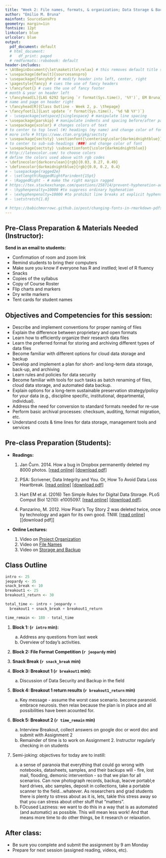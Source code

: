 ```yaml
---
title: "Week 2: File names, formats, & organization; Data Storage & Backup"
author: "Emilio M. Bruna"
mainfont: SourceSansPro
geometry: margin=1in
fontsize: 12pt
linkcolor: blue
urlcolor: blue
output:
  pdf_document: default
  # html_document:
  #   df_print: paged
  # rmdformats::robobook: default
header-includes:
- \AtBeginDocument{\let\maketitle\relax} # this removes default title section
- \usepackage[default]{sourcesanspro}
- \usepackage{fancyhdr} # modify header into left, center, right
- \pagestyle{fancy} # cues the use of fancy headers
- \fancyfoot{} # cues the use of fancy footer
# month & year on header left
- \fancyhead[L]{LAS 6292 Spring `r format(Sys.time(), '%Y')`, EM Bruna} 
# name and page on header right
- \fancyhead[R]{Class Outline - Week 2, p. \thepage} 
- \fancyfoot[L]{Last update `r format(Sys.time(), '%d %B %Y')`}
# - \usepackage{setspace}{singlespace} # manipulate line spacing 
- \usepackage{parskip} # manipulate indents and spacing before/after paragraphs 
- \usepackage{xcolor} # changes colors of text
# to center to top level (#) headings (my name) and change color of font
# more info # https://www.ctan.org/pkg/sectsty
- \usepackage{sectsty} \sectionfont{\centering\color{darkmidnightblue}}
# to center to sub-sub-headings (###) and change color of font
- \usepackage{sectsty} \subsectionfont{\color{darkmidnightblue}}
# http://latexcolor.com/ to choose colors
# define the colors used above with rgb codes
- \definecolor{darkcerulean}{rgb}{0.03, 0.27, 0.49}
- \definecolor{darkmidnightblue}{rgb}{0.0, 0.2, 0.4}
# - \usepackage{ragged2e}
# - \setlength\RaggedRightParindent{15pt}
# - \RaggedRight - # make the right margin ragged
# https://tex.stackexchange.com/questions/258714/prevent-hyphenation-across-lines-enforce-right-margin
# - \hyphenpenalty=10000 #to suppress ordinary hyphenation
# - \exhyphenpenalty=10000 #to prohibit line breaks at explicit hyphens.
# - \setstretch{1.0}

# https://babichmorrowc.github.io/post/changing-fonts-in-rmarkdown-pdfs/
---
```


## Pre-Class Preparation & Materials Needed (Instructor):  

**Send in an email to students:  **

  * Confirmation of room and zoom link
  * Remind students to bring their computers
  * Make sure you know if everyone has R and instlled; level of R fluency
  * Snacks
  * Copies of the syllabus
  * Copy of Course Roster
  * Flip charts and markers
  * Dry write markers
  * Tent cards for student names
      


## Objectives and Competencies for this session:  

  * Describe and implement conventions for proper naming of files 
  * Explain the difference between proprietary and open formats
  * Learn how to efficiently organize their research data files
  * Learn the preferred format for storing and archiving different types of data files
  * Become familiar with different options for cloud data storage and backup 
  * Develop and implement a plan for short- and long-term data storage, back-up, and archiving
  * Learn rules and policies for data security 
  * Become familiar with tools for such tasks as batch renaming of files, cloud data storage, and automated data backup.
  * Explain options for a long-term sustainable preservation strategy/policy for your data (e.g., discipline specific, institutional, departmental, individual).
  * Address the need for conversion to standard formats needed for re-use
  * Perform basic archival processes: checksum, auditing, format migration, etc.
  * Understand costs & time lines for data storage, management tools and services


## Pre-class Preparation (Students):

* **Readings: **
    1.  Jan Čurn. 2014. How a bug in Dropbox permanently deleted my 8000 photos.  [[read online]](https://medium.com/@jancurn/how-bug-in-dropbox-permanently-deleted-my-8000-photos-cb7dcf13647b) [[download pdf]](https://github.com/BrunaLab/LAS6292_DataManagement/blob/master/instructor-materials/readings/Curn_2014.pdf)

    2.  PSA: Scrivener, Data Integrity and You. Or, How To Avoid Data Loss Heartbreak.  [[read online]](https://www.reddit.com/r/writing/comments/62hr7o/psa_scrivener_data_integrity_and_you_or_how_to/) [[download pdf]](https://github.com/BrunaLab/LAS6292_DataManagement/blob/master/instructor-materials/readings/Scrivener_PSA.pdf)

    4.  Hart EM et al. (2016) Ten Simple Rules for Digital Data Storage. PLoS Comput Biol 12(10): e1005097. [[read online]](https://doi.org/10.1371/journal.pcbi.1005097) [[download pdf]](https://github.com/BrunaLab/LAS6292_DataManagement/blob/master/instructor-materials/readings/Hart_etal_2016.PDF).
    
    3. Panzarino, M. 2012. How Pixar’s Toy Story 2 was deleted twice, once by technology and again for its own good. TNW.  [[read online]](https://thenextweb.com/media/2012/05/21/how-pixars-toy-story-2-was-deleted-twice-once-by-technology-and-again-for-its-own-good/)  [[download pdf]]

* **Online Lectures:** 

    1. Video on [Project Organization](https://youtu.be/h1hIKNC64ac)
    2. Video on [File Names](https://youtu.be/BMwI7ubvTnE)
    3. Video on [Storage and Backup](https://youtu.be/H06GSL66Mec)

## Class Outline

```r
intro <- 25
jeopardy <- 35
snack_break <- 10
breakout1 <- 25
breakout1_return <- 30

total_time <- intro + jeopardy + 
  breakout1 + snack_break + breakout1_return 

time_remain <- 180 - total_time
```

<!-- 1. Turn on zoom captioning  -->

1. **Block 1: (`r intro` min): ** 

    a. Address any questions from last week
    b. Overview of today's activities. 

2. **Block 2: File Format Competition (`r jeopardy` min)**

<!-- These are common file formats used to collect, analyze, and store data. Can you tell me what the extensions stand for? Winner gets swag... -->


3. **Snack Break (`r snack_break` min)**

3. **Block 3: Breakout 1 (`r breakout1` min): **

      a. Discussion of Data Security and Backup in the field
      
4. **Block 4: Breakout 1 return results (`r breakout1_return` min)** 

    a. Key message - assume the worst case scenario. become paranoid. embrace neurosis. then relax because the plan is in place and all possibilities have been acounted for. 

8. **Block 5: Breakout 2 (`r time_remain` min) ** 

    a. Interview Breakout, collect answers on google doc or word doc and submit with Assignment 2
    b. Remainder of time is to work on Assignment 2. Instructor regularly checking in on students 


9. Semi-joking: objectives for today are to instill:

    a. a sense of paranoia that everything that could go wrong with notebooks, datasheets, samples, and their backups will - fire, lost mail, flooding, demonic intervention - so that we plan for all scenarios. Can now photograph records, backup, leacve portabl;e hard drives, abc samples, deposit in collections, take a portable scanner to the field...whatever.  As researchers and grad students there is plenty to stress about as it is, lets, takle this stress away so that you can stress about other stuff that "matters". 
    b. FOcused Laziness: we want to do this in a way that is as automated (and automatic) as possible. This will mean less work! And that means more time to do other things, be it research or relaxation.
    


## After class: 

* Be sure you complete and submit the assignment by 9 am Monday
* Prepare for next session (assigned reading, videos, etc).


